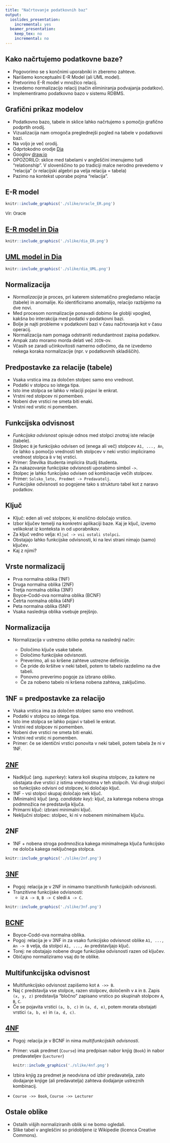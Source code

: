 ```yaml
---
title: "Načrtovanje podatkovnih baz"
output: 
  ioslides_presentation:
    incremental: yes
  beamer_presentation:
    keep_tex: no
    incremental: no    
---
```


## Kako načrtujemo podatkovne baze?

- Pogovorimo se s končnimi uporabniki in zberemo zahteve.
- Narišemo konceptualni E-R Model (ali UML model).
- Pretvorimo E-R model v množico relacij.
- Izvedemo normalizacijo relacij (način eliminiranja podvajanja podatkov).
- Implementiramo podatkovno bazo v sistemu RDBMS.


## Grafični prikaz modelov

- Podatkovno bazo, tabele in sklice lahko načrtujemo s pomočjo grafično podprtih orodij.
- Vizualizacija nam omogoča preglednejši pogled na tabele v podatkovni bazi.
- Na voljo je več orodij.
- Odprtokodno orodje [Dia](http://dia-installer.de/)
- Googlov [draw.io](http://draw.io)
- OPOZORILO: sklice med tabelami v angleščini imenujemo tudi "relationship". V slovenščino to po tradiciji malce nerodno prevedemo v "relacija" (v relacijski algebri pa velja relacija = tabela) 
- Pazimo na kontekst uporabe pojma "relacija".


## E-R model

```r
knitr::include_graphics('./slike/oracle_ER.png')
```

<font size="2px">Vir: Oracle</font>


## [E-R model in Dia](03-nacrtovanje-baz/ER-movies.dia)

```r
knitr::include_graphics('./slike/dia_ER.png')
```


## [UML model in Dia](03-nacrtovanje-baz/UML-movies.dia)

```r
knitr::include_graphics('./slike/dia_UML.png')
```


## Normalizacija

- *Normalizacija* je proces, pri katerem sistematično pregledamo relacije (tabele) in anomalije. Ko identificiramo anomalijo, relacijo razbijemo na dve novi.
- Med procesom normalizacije ponavadi dobimo še globlji vpogled, kakšna bo interakcija med podatki v podatkovni bazi.
- Bolje je najti probleme v podatkovni bazi v času načrtovanja kot v času operacij.
- Normalizacija nam pomaga odstraniti redundantnost zapisa podatkov.
- Ampak zato moramo morda delati več `JOIN`-ov.
- Včasih se zaradi učinkovitosti namerno odločimo, da ne izvedemo nekega koraka normalizacije (npr. v podatkovnih skladiščih).


## Predpostavke za relacije (tabele)

- Vsaka vrstica ima za določen stolpec samo eno vrednost.
- Podatki v stolpcu so istega tipa.
- Isto ime stolpca se lahko v relaciji pojavi le enkrat.
- Vrstni red stolpcev ni pomemben.
- Nobeni dve vrstici ne smeta biti enaki.
- Vrstni red vrstic ni pomemben.


## Funkcijska odvisnost

- *Funkcijska odvisnost* opisuje odnos med stolpci znotraj iste relacije (tabele).
- Stolpec `B` je funkcijsko odvisen od (enega ali več) stolpcev `A1, ..., An`, če lahko s pomočjo vrednosti teh stolpcev v neki vrstici impliciramo vrednost stolpca `B` v tej vrstici.
- Primer: Številka študenta implicira študij študenta.
- Za nakazovanje funkcijske odvisnosti uporabimo simbol `->`.
- Stolpec je lahko funkcijsko odvisen od kombinacije večih stolpcev.
- Primer: `Solsko_leto, Predmet -> Predavatelj`.
- Funkcijske odvisnosti so pogojene tako s strukturo tabel kot z naravo podatkov.


## Ključ

- Ključ: eden ali več stolpcev, ki enolično določajo vrstico.
- Izbor ključev temelji na konkretni aplikaciji baze. Kaj je ključ, izvemo velikokrat iz konteksta in od uporabnikov.
- Za ključ vedno velja: `Ključ -> vsi ostali stolpci`.
- Obstajajo lahko funkcijske odvisnosti, ki na levi strani nimajo (samo) ključev.
- Kaj z njimi?


## Vrste normalizacij

- Prva normalna oblika (1NF)
- Druga normalna oblika (2NF)
- Tretja normalna oblika (3NF)
- Boyce--Codd-ova normalna oblika (BCNF)
- Četrta normalna oblika (4NF)
- Peta normalna oblika (5NF)
- Vsaka naslednja oblika vsebuje prejšnjo.


## Normalizacija

- Normalizacija v ustrezno obliko poteka na naslednji način:

    - Določimo ključe vsake tabele.
    - Določimo funkcijske odvisnosti.
    - Preverimo, ali so kršene zahteve ustrezne definicije.
    - Če pride do kršitve v neki tabeli, potem to tabelo razdelimo na dve tabeli.
    - Ponovno preverimo pogoje za izbrano obliko.
    - Če za nobeno tabelo ni kršena nobena zahteva, zaključimo.


## 1NF = predpostavke za relacijo

- Vsaka vrstica ima za določen stolpec samo eno vrednost. 
- Podatki v stolpcu so istega tipa.
- Isto ime stolpca se lahko pojavi v tabeli le enkrat. 
- Vrstni red stolpcev ni pomemben.
- Nobeni dve vrstici ne smeta biti enaki.
- Vrstni red vrstic ni pomemben.
- Primer: če se identični vrstici ponovita v neki tabeli, potem tabela že ni v 1NF.


## [2NF](http://holowczak.com/database-normalization/6/) {.build}

- Nadključ (ang. *superkey*): katera koli skupina stolpcev, za katere ne obstajata dve vrstici z istima vrednostma v teh stolpcih. Vsi drugi stolpci so funkcijsko odvisni od stolpcev, ki določajo ključ. 
- 1NF - vsi stolpci skupaj določajo nek ključ.
- (Minimalni) ključ (ang. *candidate key*): ključ, za katerega nobena stroga podmnožica ne predstavlja ključa.
- Primarni ključ: izbrani minimalni ključ.
- Neključni stolpec: stolpec, ki ni v nobenem minimalnem ključu.


## 2NF {.build}

- 1NF + nobena stroga podmnožica kakega minimalnega ključa funkcijsko ne določa kakega neključnega stolpca.

```r
knitr::include_graphics('./slike/2nf.png')
```


## [3NF](http://holowczak.com/database-normalization/7/) {.build}

- Pogoj: relacija je v 2NF in nimamo tranzitivnih funkcijskih odvisnosti.
- Tranzitivne funkcijske odvisnosti: 
    - iz `A -> B`, `B -> C` sledi `A -> C`.

```r
knitr::include_graphics('./slike/3nf.png')
```


## [BCNF](http://holowczak.com/database-normalization/8/) {.build}

- Boyce--Codd-ova normalna oblika.
- Pogoj: relacija je v 3NF in za vsako funkcijsko odvisnost oblike `A1, ..., An -> B` velja, da stolpci `A1, ..., An` predstavljajo ključ.
- Torej: ne obstajajo nobene druge funkcijske odvisnosti razen od ključev.
- Običajno normaliziramo vsaj do te oblike.


## Multifunkcijska odvisnost {.build}

- Multifunkcijsko odvisnost zapišemo kot `A ->> B`.
- Naj `C` predstavlja vse stolpce, razen stolpcev, določenih v `A` in `B`. Zapis `(x, y, z)` predstavlja "bločno" zapisano vrstico po skupinah stolpcev `A`, `B`, `C`.
- Če se pojavita vrstici `(a, b, c)` in `(a, d, e)`, potem morata obstajati vrstici `(a, b, e)` in `(a, d, c)`.


## [4NF]((http://holowczak.com/database-normalization/9/))

- Pogoj: relacija je v BCNF in nima *multifunkcijskih odvisnosti*.
- Primer: vsak predmet (`Course`) ima predpisan nabor knjig (`Book`) in nabor predavateljev (`Lecturer`)
  ```r
  knitr::include_graphics('./slike/4nf.png')
  ```
- Izbira knjig za predmet je neodvisna od izbir predavatelja, zato dodajanje knjige (ali predavatelja) zahteva dodajanje ustreznih kombinacij.
- `Course ->> Book`, `Course ->> Lecturer` 


## Ostale oblike

- Ostalih višjih normaliziranih oblik si ne bomo ogledali.
- Slike tabel v angleščini so pridobljene iz Wikipedie (licenca Creative Commons).

